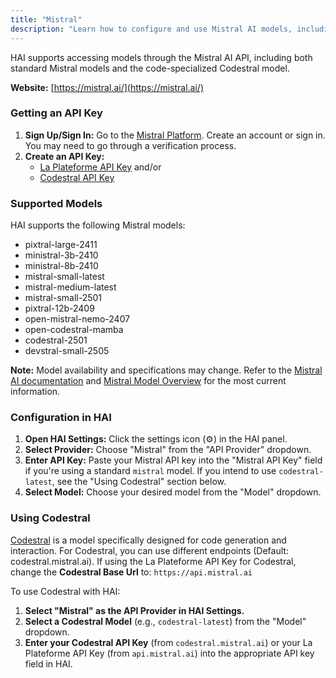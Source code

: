 ```yaml
---
title: "Mistral"
description: "Learn how to configure and use Mistral AI models, including Codestral, with HAI. Covers API key setup and model selection."
---
```


HAI supports accessing models through the Mistral AI API, including both standard Mistral models and the code-specialized Codestral model.

**Website:** [https://mistral.ai/](https://mistral.ai/)

### Getting an API Key

1.  **Sign Up/Sign In:** Go to the [Mistral Platform](https://console.mistral.ai/). Create an account or sign in. You may need to go through a verification process.
2.  **Create an API Key:**
    - [La Plateforme API Key](https://console.mistral.ai/api-keys/) and/or
    - [Codestral API Key](https://console.mistral.ai/codestral)

### Supported Models

HAI supports the following Mistral models:

- pixtral-large-2411
- ministral-3b-2410
- ministral-8b-2410
- mistral-small-latest
- mistral-medium-latest
- mistral-small-2501
- pixtral-12b-2409
- open-mistral-nemo-2407
- open-codestral-mamba
- codestral-2501
- devstral-small-2505

**Note:** Model availability and specifications may change.
Refer to the [Mistral AI documentation](https://docs.mistral.ai/api/) and [Mistral Model Overview](https://docs.mistral.ai/getting-started/models/models_overview/) for the most current information.

### Configuration in HAI

1.  **Open HAI Settings:** Click the settings icon (⚙️) in the HAI panel.
2.  **Select Provider:** Choose "Mistral" from the "API Provider" dropdown.
3.  **Enter API Key:** Paste your Mistral API key into the "Mistral API Key" field if you're using a standard `mistral` model. If you intend to use `codestral-latest`, see the "Using Codestral" section below.
4.  **Select Model:** Choose your desired model from the "Model" dropdown.

### Using Codestral

[Codestral](https://docs.mistral.ai/capabilities/code_generation/) is a model specifically designed for code generation and interaction.
For Codestral, you can use different endpoints (Default: codestral.mistral.ai).
If using the La Plateforme API Key for Codestral, change the **Codestral Base Url** to: `https://api.mistral.ai`

To use Codestral with HAI:

1.  **Select "Mistral" as the API Provider in HAI Settings.**
2.  **Select a Codestral Model** (e.g., `codestral-latest`) from the "Model" dropdown.
3.  **Enter your Codestral API Key** (from `codestral.mistral.ai`) or your La Plateforme API Key (from `api.mistral.ai`) into the appropriate API key field in HAI.
